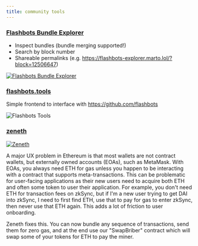 ```yaml
---
title: community tools
---
```


### [Flashbots Bundle Explorer](http://flashbots-explorer.marto.lol/)

- Inspect bundles (bundle merging supported!)
- Search by block number
- Shareable permalinks (e.g. https://flashbots-explorer.marto.lol/?block=12506647)

[![Flashbots Bundle Explorer](/img/bundle-explorer.png)](http://flashbots-explorer.marto.lol/)

### [flashbots.tools](https://flashbots.tools/)

Simple frontend to interface with https://github.com/flashbots

![Flashbots Tools](/img/flashbots-tools.png)

### [zeneth](https://github.com/ScopeLift/zeneth)

[![Zeneth](/img/zeneth.png)](https://youtu.be/lTivZBhqltY "Zeneth")

A major UX problem in Ethereum is that most wallets are not contract wallets, but externally owned accounts (EOAs), such as MetaMask. With EOAs, you always need ETH for gas unless you happen to be interacting with a contract that supports meta-transactions. This can be problematic for user-facing applications as their new users need to acquire both ETH and often some token to user their application. For example, you don't need ETH for transaction fees on zkSync, but if I'm a new user trying to get DAI into zkSync, I need to first find ETH, use that to pay for gas to enter zkSync, then never use that ETH again. This adds a lot of friction to user onboarding.

Zeneth fixes this. You can now bundle any sequence of transactions, send them for zero gas, and at the end use our "SwapBriber" contract which will swap some of your tokens for ETH to pay the miner.
